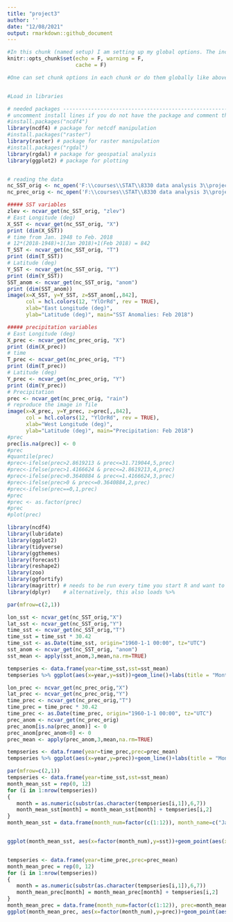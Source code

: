 ```yaml
---
title: "project3"
author: ''
date: "12/08/2021"
output: rmarkdown::github_document
---
```


<!-- #Above is the header. there are options to change formatting if the default doesn't suit your style -->


<!-- #Below is an example of an r code chunk, Code->Insert Chunk (or Ctrl+Alt+I / Cmd+Option +I) the r means it is an r code chunk, the next word is the chunk title, and after the comma is chunk options--->

```r
#In this chunk (named setup) I am setting up my global options. The include=FALSE above just means that the results from this chunk will not appear in the document.
knitr::opts_chunk$set(echo = F, warning = F,
                      cache = F)

#One can set chunk options in each chunk or do them globally like above - here echo=F means my code wont appear in the knitted document, warning=F means warnings wont appear...


#Load in libraries 
```

```r
# needed packages ---------------------------------------------------------
# uncomment install lines if you do not have the package and comment them after you are done!
#install.packages("ncdf4")
library(ncdf4) # package for netcdf manipulation
#install.packages("raster")
library(raster) # package for raster manipulation
#install.packages("rgdal")
library(rgdal) # package for geospatial analysis
library(ggplot2) # package for plotting


# reading the data
nc_SST_orig <- nc_open('F:\\courses\\STAT\\8330 data analysis 3\\project3\\SSTdata_011948_022018.nc')
nc_prec_orig <- nc_open('F:\\courses\\STAT\\8330 data analysis 3\\project3\\Pdata_011948_022018-1.nc')

##### SST variables 
zlev <- ncvar_get(nc_SST_orig, "zlev")
# East Longitude (deg)
X_SST <- ncvar_get(nc_SST_orig, "X")
print (dim(X_SST))
# time from Jan. 1948 to Feb. 2018 
# 12*(2018-1948)+1(Jan 2018)+1(Feb 2018) = 842
T_SST <- ncvar_get(nc_SST_orig, "T")
print (dim(T_SST))
# Latitude (deg)
Y_SST <- ncvar_get(nc_SST_orig, "Y")
print (dim(Y_SST))
SST_anom <- ncvar_get(nc_SST_orig, "anom")
print (dim(SST_anom))
image(x=X_SST, y=Y_SST, z=SST_anom[,,842], 
      col = hcl.colors(12, "YlOrRd", rev = TRUE),
      xlab="East Longitude (deg)",
      ylab="Latitude (deg)", main="SST Anomalies: Feb 2018")

##### precipitation variables
# East Longitude (deg)
X_prec <- ncvar_get(nc_prec_orig, "X")
print (dim(X_prec))
# time 
T_prec <- ncvar_get(nc_prec_orig, "T")
print (dim(T_prec))
# Latitude (deg)
Y_prec <- ncvar_get(nc_prec_orig, "Y")
print (dim(Y_prec))
# Precipitation
prec <- ncvar_get(nc_prec_orig, "rain")
# reproduce the image in file
image(x=X_prec, y=Y_prec, z=prec[,,842], 
      col = hcl.colors(12, "YlOrRd", rev = TRUE),
      xlab="West Longitude (deg)",
      ylab="Latitude (deg)", main="Precipitation: Feb 2018")
#prec
prec[is.na(prec)] <- 0
#prec
#quantile(prec)
#prec<-ifelse(prec>2.8619213 & prec<=31.719044,5,prec)
#prec<-ifelse(prec>1.4166624 & prec<=2.8619213,4,prec)
#prec<-ifelse(prec>0.3640884 & prec<=1.4166624,3,prec)
#prec<-ifelse(prec>0 & prec<=0.3640884,2,prec)
#prec<-ifelse(prec==0,1,prec)
#prec
#prec <- as.factor(prec)
#prec
#plot(prec)
```


```r
library(ncdf4)
library(lubridate)
library(ggplot2)
library(tidyverse)
library(ggthemes)
library(forecast)
library(reshape2)
library(zoo)
library(ggfortify)
library(magrittr) # needs to be run every time you start R and want to use %>%
library(dplyr)    # alternatively, this also loads %>%

par(mfrow=c(2,1))

lon_sst <- ncvar_get(nc_SST_orig,"X")
lat_sst <- ncvar_get(nc_SST_orig,"Y")
time_sst <- ncvar_get(nc_SST_orig,"T")
time_sst = time_sst * 30.42
time_sst <- as.Date(time_sst, origin="1960-1-1 00:00", tz="UTC")
sst_anom <- ncvar_get(nc_SST_orig, "anom")
sst_mean <- apply(sst_anom,3,mean,na.rm=TRUE)

tempseries <- data.frame(year=time_sst,sst=sst_mean)
tempseries %>% ggplot(aes(x=year,y=sst))+geom_line()+labs(title = "Monthly mean SST from January 1948 to Feburary 2018", x="year",y="Temperature" )

lon_prec <- ncvar_get(nc_prec_orig,"X")
lat_prec <- ncvar_get(nc_prec_orig,"Y")
time_prec <- ncvar_get(nc_prec_orig,"T")
time_prec = time_prec * 30.42
time_prec <- as.Date(time_prec, origin="1960-1-1 00:00", tz="UTC")
prec_anom <- ncvar_get(nc_prec_orig)
prec_anom[is.na(prec_anom)] <- 0
prec_anom[prec_anom<0] <- 0
prec_mean <- apply(prec_anom,3,mean,na.rm=TRUE)

tempseries <- data.frame(year=time_prec,prec=prec_mean)
tempseries %>% ggplot(aes(x=year,y=prec))+geom_line()+labs(title = "Monthly mean precipitation from January 1948 to Feburary 2018", x="year",y="Precipitation" )
```

```r
par(mfrow=c(2,1))
tempseries <- data.frame(year=time_sst,sst=sst_mean)
month_mean_sst = rep(0, 12)
for (i in 1:nrow(tempseries))
{
   month = as.numeric(substr(as.character(tempseries[i,1]),6,7))
   month_mean_sst[month] = month_mean_sst[month] + tempseries[i,2]
}
month_mean_sst = data.frame(month_num=factor(c(1:12)), month_name=c("Jan", "Feb", "Mar", "Apr", "May", "Jun", "Jul", "Aug", "Sep", "Oct", "Nov", "Dec"), sst=month_mean_sst)


ggplot(month_mean_sst, aes(x=factor(month_num),y=sst))+geom_point(aes(x=month_num,y=sst)) + scale_x_discrete(breaks = factor(c(1:12)), labels=c("Jan", "Feb", "Mar", "Apr", "May", "Jun", "Jul", "Aug", "Sep", "Oct", "Nov", "Dec")) + labs(title = "Mean SST for each month", x="month",y="Temperature" )


tempseries <- data.frame(year=time_prec,prec=prec_mean)
month_mean_prec = rep(0, 12)
for (i in 1:nrow(tempseries))
{
   month = as.numeric(substr(as.character(tempseries[i,1]),6,7))
   month_mean_prec[month] = month_mean_prec[month] + tempseries[i,2]
}
month_mean_prec = data.frame(month_num=factor(c(1:12)), prec=month_mean_prec, month_name=c("Jan", "Feb", "Mar", "Apr", "May", "Jun", "Jul", "Aug", "Sep", "Oct", "Nov", "Dec"))
ggplot(month_mean_prec, aes(x=factor(month_num),y=prec))+geom_point(aes(x=month_num,y=prec)) + scale_x_discrete(breaks = c(1:12), labels=c("Jan", "Feb", "Mar", "Apr", "May", "Jun", "Jul", "Aug", "Sep", "Oct", "Nov", "Dec")) + labs(title = "Mean Precipitation for each month", x="month",y="Temperature")
```

